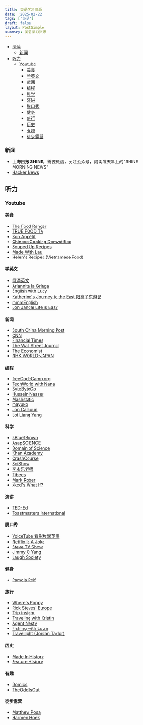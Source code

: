 ```yaml
---
title: 英语学习资源
date: '2025-02-22'
tags: ['英语']
draft: false
layout: PostSimple
summary: 英语学习资源
---
```


- [阅读](#阅读)
  - [新闻](#新闻)
- [听力](#听力)
  - [Youtube](#youtube)
    - [美食](#美食)
    - [学英文](#学英文)
    - [新闻](#新闻)
    - [编程](#编程)
    - [科学](#科学)
    - [演讲](#演讲)
    - [脱口秀](#脱口秀)
    - [健身](#健身)
    - [旅行](#旅行)
    - [历史](#历史)
    - [有趣](#有趣)
    - [徒步露营](#徒步露营)

### 新闻

- **上海日报 SHINE**，需要微信，关注公众号，阅读每天早上的"SHINE MORNING NEWS"
- [Hacker News](https://news.ycombinator.com/)

## 听力

### Youtube

#### 美食

- [The Food Ranger](https://www.youtube.com/@thefoodranger/videos)
- [TRUE FOOD TV](https://www.youtube.com/@TrueFoodTV/videos)
- [Bon Appétit](https://www.youtube.com/@bonappetit/videos)
- [Chinese Cooking Demystified](https://www.youtube.com/@ChineseCookingDemystified/videos)
- [Souped Up Recipes](https://www.youtube.com/@SoupedUpRecipes/videos)
- [Made With Lau](https://www.youtube.com/@MadeWithLau/videos)
- [Helen's Recipes (Vietnamese Food)](https://www.youtube.com/@HelenRecipes/videos)

#### 学英文

- [阿滴英文](https://www.youtube.com/@rayduenglish/videos)
- [Ariannita la Gringa](https://www.youtube.com/@ariannitalagringa/videos)
- [English with Lucy](https://www.youtube.com/@EnglishwithLucy/videos)
- [Katherine's Journey to the East 阳离子东游记](https://www.youtube.com/@kats_journey_east/videos)
- [mmmEnglish](https://www.youtube.com/@mmmEnglish_Emma/videos)
- [Jon Jandai Life is Easy](https://www.youtube.com/@JonJandaiLifeisEasy/videos)

#### 新闻

- [South China Morning Post](https://www.youtube.com/@SouthChinaMorningPost/videos)
- [CNN](https://www.youtube.com/@CNN/videos)
- [Financial Times](https://www.youtube.com/@FinancialTimes/videos)
- [The Wall Street Journal](https://www.youtube.com/@wsj/videos)
- [The Economist](https://www.youtube.com/@TheEconomist/videos)
- [NHK WORLD-JAPAN](https://www.youtube.com/@NHKWORLDJAPAN/videos)

#### 编程

- [freeCodeCamp.org](https://www.youtube.com/@freecodecamp/videos)
- [TechWorld with Nana](https://www.youtube.com/@TechWorldwithNana/videos)
- [ByteByteGo](https://www.youtube.com/@ByteByteGo/videos)
- [Hussein Nasser](https://www.youtube.com/@hnasr/videos)
- [Mashstatic](https://www.youtube.com/@mashstatic/videos)
- [mayuko](https://www.youtube.com/@hellomayuko/videos)
- [Jon Calhoun](https://www.youtube.com/@joncalhoun/videos)
- [Loi Liang Yang](https://www.youtube.com/@LoiLiangYang/videos)

#### 科学

- [3Blue1Brown](https://www.youtube.com/@3blue1brown/videos)
- [AsapSCIENCE](https://www.youtube.com/@AsapSCIENCE/videos)
- [Domain of Science](https://www.youtube.com/@domainofscience/videos)
- [Khan Academy](https://www.youtube.com/@khanacademy/videos)
- [CrashCourse](https://www.youtube.com/@crashcourse/videos)
- [SciShow](https://www.youtube.com/@SciShow/videos)
- [李永乐老师](https://www.youtube.com/@TchLiyongle/videos)
- [Tibees](https://www.youtube.com/@tibees/videos)
- [Mark Rober](https://www.youtube.com/@MarkRober/videos)
- [xkcd's What If?](https://www.youtube.com/@xkcd_whatif/videos)

#### 演讲

- [TED-Ed](https://www.youtube.com/@TEDEd/videos)
- [Toastmasters International](https://www.youtube.com/@toastmasters/videos)

#### 脱口秀

- [VoiceTube 看影片學英語](https://www.youtube.com/@VoiceTubeTV/videos)
- [Netflix Is A Joke](https://www.youtube.com/@netflixisajoke/videos)
- [Steve TV Show](https://www.youtube.com/@SteveTVShow/videos)
- [Jimmy O Yang](https://www.youtube.com/@LowballJim/videos)
- [Laugh Society](https://www.youtube.com/@OfficialLaughSociety/videos)

#### 健身

- [Pamela Reif](https://www.youtube.com/@PamelaRf1/videos)

#### 旅行

- [Where's Poppy](https://www.youtube.com/@WheresPoppy/videos)
- [Rick Steves' Europe](https://www.youtube.com/@RickStevesEuropeOfficial/videos)
- [Trip Insight](https://www.youtube.com/@tripinsight.travel/videos)
- [Traveling with Kristin](https://www.youtube.com/@TravelingwithKristin/videos)
- [Agent Nesty](https://www.youtube.com/@AgentNesty/videos)
- [Fishing with Luiza](https://www.youtube.com/@FishingwithLuiza/videos)
- [Travellight (Jordan Taylor)](https://www.youtube.com/@Travellight21/videos)

#### 历史

- [Made In History](https://www.youtube.com/@MadeInHistory/videos)
- [Feature History](https://www.youtube.com/@FeatureHistory/videos)

#### 有趣

- [Domics](https://www.youtube.com/@Domics/videos)
- [TheOdd1sOut](https://www.youtube.com/@theodd1sout/videos)

#### 徒步露营

- [Matthew Posa](https://www.youtube.com/@MatthewPosa/videos)
- [Harmen Hoek](https://www.youtube.com/@HarmenHoek/videos)
